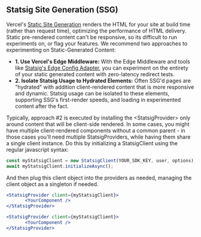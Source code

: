 ## Statsig Site Generation (SSG)

Vercel's [Static Site Generation](https://vercel.com/blog/nextjs-server-side-rendering-vs-static-generation) renders the HTML for your site at build time (rather than request time), optimizing the performance of HTML delivery. Static pre-rendered content can't be responsive, so its difficult to run experiments on, or flag your features. We recommend two approaches to experimenting on Static-Generated Content:
 - **1. Use Vercel's Edge Middleware:** With the Edge Middleware and tools like [Statsig's Edge Config Adapter](https://docs.statsig.com/integrations/vercel/#using-the-statsig-sdk), you can experiment on the entirety of your static generated content with zero-latency redirect tests.
 - **2. Isolate Statsig Usage to Hydrated Elements:** Often SSG'd pages are "hydrated" with addition client-rendered content that is more responsive and dynamic. Statsig usage can be isolated to these elements, supporting SSG's first-render speeds, and loading in experimented content after the fact. 

 Typically, approach #2 is executed by installing the \<StatsigProvider> only around content that will be client-side rendered. In some cases, you might have multiple client-rendered components without a common parent - in those cases you'll need multiple StatsigProviders, while having them share a single client instance. Do this by initializing a StatsigClient using the regular javascript syntax: 

 ```jsx
 const myStatsigClient = new StatsigClient(YOUR_SDK_KEY, user, options);
 await myStatsigClient.initializeAsync();
 ```

 And then plug this client object into the providers as needed, managing the client object as a singleton if needed.

 ```jsx
<StatsigProvider client={myStatsigClient}>
        <YourComponent />
</StatsigProvider>

<StatsigProvider client={myStatsigClient}>
        <YourComponent />
</StatsigProvider>
 ```


